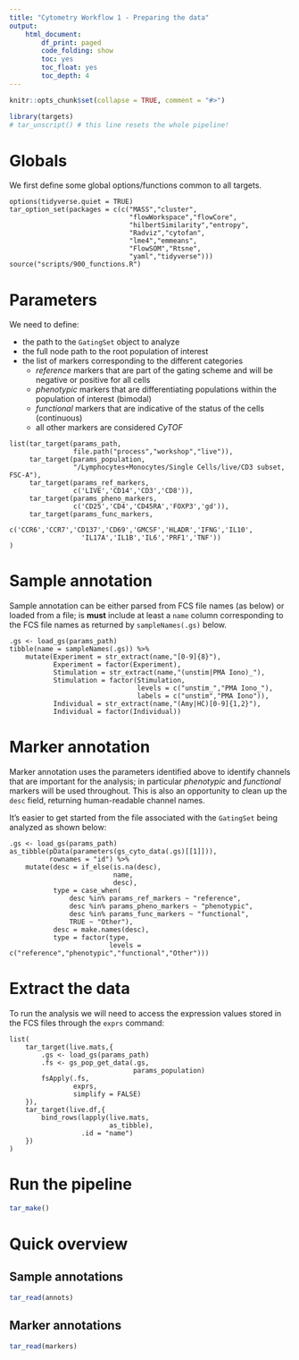 ```yaml
---
title: "Cytometry Workflow 1 - Preparing the data"
output: 
    html_document:
        df_print: paged
        code_folding: show
        toc: yes
        toc_float: yes
        toc_depth: 4
---
```


```r
knitr::opts_chunk$set(collapse = TRUE, comment = "#>")
```

```r
library(targets)
# tar_unscript() # this line resets the whole pipeline!
```

# Globals

We first define some global options/functions common to all targets.

```targets
options(tidyverse.quiet = TRUE)
tar_option_set(packages = c(c("MASS","cluster",
                              "flowWorkspace","flowCore",
                              "hilbertSimilarity","entropy",
                              "Radviz","cytofan",
                              "lme4","emmeans",
                              "FlowSOM","Rtsne",
                              "yaml","tidyverse")))
source("scripts/900_functions.R")
```

# Parameters

We need to define:

 - the path to the `GatingSet` object to analyze
 - the full node path to the root population of interest
 - the list of markers corresponding to the different categories
     - *reference* markers that are part of the gating scheme and will be negative or positive for all cells
     - *phenotypic* markers that are differentiating populations within the population of interest (bimodal)
     - *functional* markers that are indicative of the status of the cells (continuous)
     - all other markers are considered *CyTOF*

```targets
list(tar_target(params_path,
                file.path("process","workshop","live")),
     tar_target(params_population,
                "/Lymphocytes+Monocytes/Single Cells/live/CD3 subset, FSC-A"),
     tar_target(params_ref_markers,
                c('LIVE','CD14','CD3','CD8')),
     tar_target(params_pheno_markers,
                c('CD25','CD4','CD45RA','FOXP3','gd')),
     tar_target(params_func_markers,
                c('CCR6','CCR7','CD137','CD69','GMCSF','HLADR','IFNG','IL10',
                  'IL17A','IL1B','IL6','PRF1','TNF'))
)
```

# Sample annotation

Sample annotation can be either parsed from FCS file names (as below) or loaded from a file; is **must** include at least a `name` column corresponding to the FCS file names as returned by `sampleNames(.gs)` below.

```targets
.gs <- load_gs(params_path)
tibble(name = sampleNames(.gs)) %>% 
    mutate(Experiment = str_extract(name,"[0-9]{8}"),
           Experiment = factor(Experiment),
           Stimulation = str_extract(name,"(unstim|PMA Iono)_"),
           Stimulation = factor(Stimulation,
                                levels = c("unstim_","PMA Iono_"),
                                labels = c("unstim","PMA Iono")),
           Individual = str_extract(name,"(Amy|HC)[0-9]{1,2}"),
           Individual = factor(Individual))
```

# Marker annotation

Marker annotation uses the parameters identified above to identify channels that are important for the analysis; in particular *phenotypic* and *functional* markers will be used throughout. This is also an opportunity to clean up the `desc` field, returning human-readable channel names.

It's easier to get started from the file associated with the `GatingSet` being analyzed as shown below:

```targets
.gs <- load_gs(params_path)
as_tibble(pData(parameters(gs_cyto_data(.gs)[[1]])),
          rownames = "id") %>% 
    mutate(desc = if_else(is.na(desc),
                          name,
                          desc),
           type = case_when(
               desc %in% params_ref_markers ~ "reference",
               desc %in% params_pheno_markers ~ "phenotypic",
               desc %in% params_func_markers ~ "functional",
               TRUE ~ "Other"),
           desc = make.names(desc),
           type = factor(type,
                         levels = c("reference","phenotypic","functional","Other")))
```

# Extract the data

To run the analysis we will need to access the expression values stored in the FCS files through the `exprs` command:

```targets
list(
    tar_target(live.mats,{
        .gs <- load_gs(params_path)
        .fs <- gs_pop_get_data(.gs,
                               params_population)
        fsApply(.fs,
                exprs,
                simplify = FALSE)
    }),
    tar_target(live.df,{
        bind_rows(lapply(live.mats,
                         as_tibble),
                  .id = "name")
    })
)
```

# Run the pipeline

```r
tar_make()
```

# Quick overview

## Sample annotations

```r
tar_read(annots)
```

## Marker annotations

```r
tar_read(markers)
```

